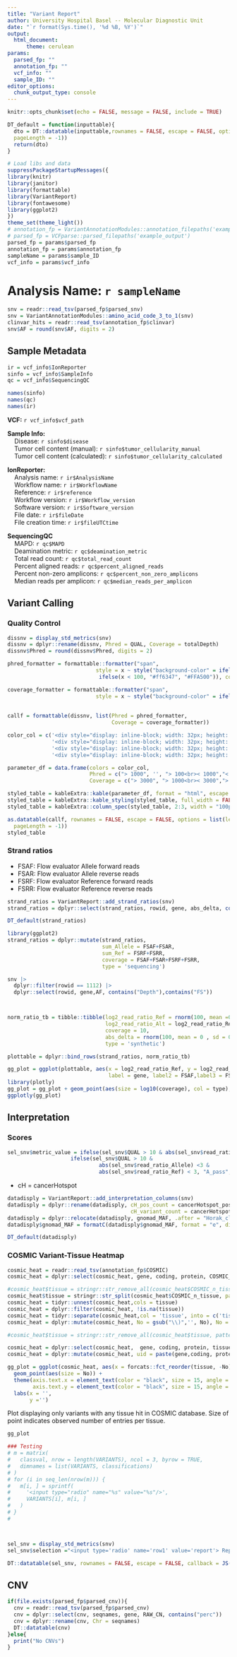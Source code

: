 ```yaml
---
title: "Variant Report"
author: University Hospital Basel -- Molecular Diagnostic Unit
date: "`r format(Sys.time(), '%d %B, %Y')`"
output: 
  html_document:
      theme: cerulean
params:
  parsed_fp: ""
  annotation_fp: ""
  vcf_info: ""
  sample_ID: ""
editor_options: 
  chunk_output_type: console
---
```

<head>
  <style>
    table.custom-table {
    font-size: 10px;
    }
    table {
      font-size: 16px;
    }
    th, td {
     font-size: 15px;
    }
  
  .main-container {
    max-width: 940px;
    margin-left: 0;
    margin-right: auto;
      }
  </style>
</head>
```r

knitr::opts_chunk$set(echo = FALSE, message = FALSE, include = TRUE)

DT_default = function(inputtable){
  dto = DT::datatable(inputtable,rownames = FALSE, escape = FALSE, options = list(lengthMenu = list(c(25, 100, -1), c('25', '100', 'All')),
  pageLength = -1))
  return(dto)
}

# Load libs and data
suppressPackageStartupMessages({
library(knitr)
library(janitor)
library(formattable)
library(VariantReport)
library(fontawesome)
library(ggplot2)
})
theme_set(theme_light())
# annotation_fp = VariantAnnotationModules::annotation_filepaths('example_output')
# parsed_fp = VCFparse::parsed_filepaths('example_output')
parsed_fp = params$parsed_fp
annotation_fp = params$annotation_fp
sampleName = params$sample_ID
vcf_info = params$vcf_info
```

# Analysis Name: `r sampleName`  {.tabset}

```r
snv = readr::read_tsv(parsed_fp$parsed_snv)
snv = VariantAnnotationModules::amino_acid_code_3_to_1(snv)
clinvar_hits = readr::read_tsv(annotation_fp$clinvar)
snv$AF = round(snv$AF, digits = 2)
```

## Sample Metadata {.tabset}
```r
ir = vcf_info$IonReporter
sinfo = vcf_info$SampleInfo
qc = vcf_info$SequencingQC

names(sinfo)
names(qc)
names(ir)
```
__VCF:__ `r vcf_info$vcf_path`  

__Sample Info:__  
&nbsp;&nbsp;&nbsp;&nbsp;Disease: `r sinfo$disease`  
&nbsp;&nbsp;&nbsp;&nbsp;Tumor cell content (manual): `r sinfo$tumor_cellularity_manual`  
&nbsp;&nbsp;&nbsp;&nbsp;Tumor cell content (calculated): `r sinfo$tumor_cellularity_calculated`  
  
__IonReporter:__  
&nbsp;&nbsp;&nbsp;&nbsp;Analysis name: `r ir$AnalysisName`  
&nbsp;&nbsp;&nbsp;&nbsp;Workflow name: `r ir$WorkflowName`  
&nbsp;&nbsp;&nbsp;&nbsp;Reference: `r ir$reference`  
&nbsp;&nbsp;&nbsp;&nbsp;Workflow version: `r ir$Workflow_version`  
&nbsp;&nbsp;&nbsp;&nbsp;Software version: `r ir$Software_version`  
&nbsp;&nbsp;&nbsp;&nbsp;File date: `r ir$fileDate`  
&nbsp;&nbsp;&nbsp;&nbsp;File creation time: `r ir$fileUTCtime`  

__SequencingQC__  
&nbsp;&nbsp;&nbsp;&nbsp;MAPD: `r qc$MAPD`  
&nbsp;&nbsp;&nbsp;&nbsp;Deamination metric: `r qc$deamination_metric`  
&nbsp;&nbsp;&nbsp;&nbsp;Total read count: `r qc$total_read_count`    
&nbsp;&nbsp;&nbsp;&nbsp;Percent aligned reads: `r qc$percent_aligned_reads`  
&nbsp;&nbsp;&nbsp;&nbsp;Percent non-zero amplicons: `r qc$percent_non_zero_amplicons`  
&nbsp;&nbsp;&nbsp;&nbsp;Median reads per amplicon: `r qc$median_reads_per_amplicon`  



<!-- next main tab -->

## Variant Calling {.tabset }

### Quality Control

```r
dissnv = display_std_metrics(snv)
dissnv = dplyr::rename(dissnv, Phred = QUAL, Coverage = totalDepth)
dissnv$Phred = round(dissnv$Phred, digits = 2)

phred_formatter = formattable::formatter("span",
                            style = x ~ style("background-color" = ifelse(x > 1000, "#5bd95b",
                             ifelse(x < 100, "#ff6347", "#FFA500")), color = "black"))

coverage_formatter = formattable::formatter("span",
                            style = x ~ style("background-color" = ifelse(x > 3000, "#5bd95b",
                                                                          ifelse(1000 < x & x < 3000, "#99FF99",
                                                                                 ifelse(x < 500, "#ff6347", "#FFA500"))), color = "black"))
callf = formattable(dissnv, list(Phred = phred_formatter,
                                 Coverage = coverage_formatter))

```



```r
color_col = c('<div style="display: inline-block; width: 32px; height: 16px; background-color: #5bd95b; border-radius: 1px;"></div>',
              '<div style="display: inline-block; width: 32px; height: 16px; background-color: #99FF99; border-radius: 1px;"></div>',
              '<div style="display: inline-block; width: 32px; height: 16px; background-color: #FFA500; border-radius: 1px;"></div>',
              '<div style="display: inline-block; width: 32px; height: 16px; background-color: #ff6347; border-radius: 1px;"></div>')

parameter_df = data.frame(colors = color_col,
                          Phred = c("> 1000", '', "> 100<br>< 1000","< 100"),
                          Coverage = c("> 3000", "> 1000<br>< 3000","> 500<br>< 1000","< 500"))

styled_table = kableExtra::kable(parameter_df, format = "html", escape = FALSE, table.attr = 'class="custom-table"')
styled_table = kableExtra::kable_styling(styled_table, full_width = FALSE, font_size = 10, fixed_thead = TRUE)
styled_table = kableExtra::column_spec(styled_table, 2:3, width = "100px")  # Adjust the column width 


```

```r
as.datatable(callf, rownames = FALSE, escape = FALSE, options = list(lengthMenu = list(c(25, 100, -1), c('25', '100', 'All')),
  pageLength = -1))
styled_table

```



### Strand ratios
* FSAF: Flow evaluator Allele forward reads
* FSAR: Flow evaluator Allele reverse reads
* FSRF: Flow evaluator Reference forward reads
* FSRR: Flow evaluator Reference reverse reads

```r
strand_ratios = VariantReport::add_strand_ratios(snv)
strand_ratios = dplyr::select(strand_ratios, rowid, gene, abs_delta, contains("ratio", ignore.case = FALSE),contains("FS"))
```

```r
DT_default(strand_ratios)
```


```r
library(ggplot2)
strand_ratios = dplyr::mutate(strand_ratios, 
                              sum_Allele = FSAF+FSAR,
                              sum_Ref = FSRF+FSRR,
                              coverage = FSAF+FSAR+FSRF+FSRR,
                              type = 'sequencing')

snv |>
  dplyr::filter(rowid == 1112) |>
  dplyr::select(rowid, gene,AF, contains("Depth"),contains("FS"))



norm_ratio_tb = tibble::tibble(log2_read_ratio_Ref = rnorm(100, mean =0, sd = 1),
                               log2_read_ratio_Alt = log2_read_ratio_Ref+rnorm(100, mean =0, sd = 0.1),
                               coverage = 10,
                               abs_delta = rnorm(100, mean = 0 , sd = 0.5),
                               type = 'synthetic')

plottable = dplyr::bind_rows(strand_ratios, norm_ratio_tb)

gg_plot = ggplot(plottable, aes(x = log2_read_ratio_Ref, y = log2_read_ratio_Alt, 
                                label = gene, label2 = FSAF,label3 = FSAR, label4=FSRF, label5=FSRR))
library(plotly)
gg_plot = gg_plot + geom_point(aes(size = log10(coverage), col = type), alpha = .8) +  geom_abline(intercept = 0, slope = 1) 
ggplotly(gg_plot)

```



<!-- next main tab -->

## Interpretation {.tabset}

### Scores

```r
sel_snv$metric_value = ifelse(sel_snv$QUAL > 10 & abs(sel_snv$read_ratio_Allele) > 1 &abs(sel_snv$read_ratio_Allele) <3, "B_warning",
                    ifelse(sel_snv$QUAL > 10 &
                             abs(sel_snv$read_ratio_Allele) <3 &
                             abs(sel_snv$read_ratio_Ref) < 3, "A_pass","C_fail"))
```

* cH = cancerHotspot 
```r
datadisply = VariantReport::add_interpretation_columns(snv)
datadisply = dplyr::rename(datadisply, cH_pos_count = cancerHotspot_position_count,
                                       cH_variant_count = cancerHotspot_variant_count)
datadisply = dplyr::relocate(datadisply, gnomad_MAF, .after = "Horak_classification")
datadisply$gnomad_MAF = formatC(datadisply$gnomad_MAF, format = "e", digits = 1)
```


```r
DT_default(datadisply)
```

### COSMIC Variant-Tissue Heatmap
```r
cosmic_heat = readr::read_tsv(annotation_fp$COSMIC)
cosmic_heat = dplyr::select(cosmic_heat, gene, coding, protein, COSMIC_n_tissue)

#cosmic_heat$tissue = stringr::str_remove_all(cosmic_heat$COSMIC_n_tissue, " \\(\\d+\\)| ")
cosmic_heat$tissue = stringr::str_split(cosmic_heat$COSMIC_n_tissue, pattern = ";")
cosmic_heat = tidyr::unnest(cosmic_heat,cols = tissue)
cosmic_heat = dplyr::filter(cosmic_heat, !is.na(tissue))
cosmic_heat = tidyr::separate(cosmic_heat,col = 'tissue', into = c('tissue','No'), sep = " \\(")
cosmic_heat = dplyr::mutate(cosmic_heat, No = gsub("\\)",'', No), No = as.numeric(No))

#cosmic_heat$tissue = stringr::str_remove_all(cosmic_heat$tissue, pattern = " ")

cosmic_heat = dplyr::select(cosmic_heat,  gene, coding, protein, tissue, No) 
cosmic_heat = dplyr::mutate(cosmic_heat, uid = paste(gene,coding, protein, sep = "_"))

gg_plot = ggplot(cosmic_heat, aes(x = forcats::fct_reorder(tissue, -No), y=forcats::fct_reorder(uid, No))) + 
  geom_point(aes(size = No)) +
  theme(axis.text.x = element_text(color = "black", size = 15, angle = 60, hjust = 1),
        axis.text.y = element_text(color = "black", size = 15, angle = 0, hjust = 1)) +
  labs(x = '',
       y ='')

```

Plot displaying only variants with any tissue hit in COSMIC database. Size of point indicates observed number of entries per tissue.

```r
gg_plot
```


```r
### Testing
# m = matrix(
#   classval, nrow = length(VARIANTS), ncol = 3, byrow = TRUE,
#   dimnames = list(VARIANTS, classifications)
# )
# for (i in seq_len(nrow(m))) {
#   m[i, ] = sprintf(
#     '<input type="radio" name="%s" value="%s"/>',
#     VARIANTS[i], m[i, ]
#   )
# }
#     



sel_snv = display_std_metrics(snv)
sel_snv$selection ="<input type='radio' name='row1' value='report'> Report<input type='radio' name='row1' value='artefact'> Artefact<input type='radio' name='row1' value='do-not-report'> Do Not Report'"

DT::datatable(sel_snv, rownames = FALSE, escape = FALSE, callback = JS("table.rows().every(function(i, tab, row)"))

```

<!-- next main tab -->

## CNV {.tabset}
```r
if(file.exists(parsed_fp$parsed_cnv)){
  cnv = readr::read_tsv(parsed_fp$parsed_cnv)
  cnv = dplyr::select(cnv, seqnames, gene, RAW_CN, contains("perc"))
  cnv = dplyr::rename(cnv, Chr = seqnames)
  DT::datatable(cnv)
}else{
  print("No CNVs")
}

```


